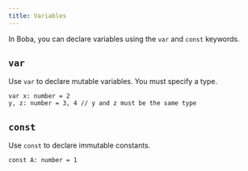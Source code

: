 ```yaml
---
title: Variables
---
```


In Boba, you can declare variables using the `var` and `const` keywords.

## `var`

Use `var` to declare mutable variables. You must specify a type.

```boba
var x: number = 2
y, z: number = 3, 4 // y and z must be the same type
```

## `const`

Use `const` to declare immutable constants.

```boba
const A: number = 1
```
